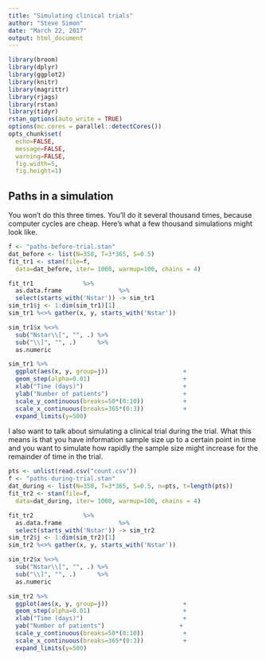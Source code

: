 ```yaml
---
title: "Simulating clinical trials"
author: "Steve Simon"
date: "March 22, 2017"
output: html_document
---
```


```r
library(broom)
library(dplyr)
library(ggplot2)
library(knitr)
library(magrittr)
library(rjags)
library(rstan)
library(tidyr)
rstan_options(auto_write = TRUE)
options(mc.cores = parallel::detectCores())
opts_chunk$set(
  echo=FALSE,
  message=FALSE,
  warning=FALSE,
  fig.width=5,
  fig.height=1)
```

## Paths in a simulation

You won't do this three times. You'll do it several thousand times, because computer cycles are cheap. Here's what a few thousand simulations might look like.

```r
f <- "paths-before-trial.stan"
dat_before <- list(N=350, T=3*365, S=0.5)
fit_tr1 <- stan(file=f,
  data=dat_before, iter= 1000, warmup=100, chains = 4)

fit_tr1              %>%
  as.data.frame                %>%
  select(starts_with('Nstar')) -> sim_tr1
sim_tr1$j <- 1:dim(sim_tr1)[1]
sim_tr1 %<>% gather(x, y, starts_with('Nstar'))

sim_tr1$x %<>%
  sub("Nstar\\[", "", .) %>%
  sub("\\]", "", .)      %>%
  as.numeric

sim_tr1 %>%
  ggplot(aes(x, y, group=j))                     +
  geom_step(alpha=0.01)                          +
  xlab("Time (days)")                            +
  ylab("Number of patients")                     +
  scale_y_continuous(breaks=50*(0:10))           +
  scale_x_continuous(breaks=365*(0:3))           +
  expand_limits(y=500)
```

I also want to talk about simulating a clinical trial during the trial. What this means is that you have information sample size up to a certain point in time and you want to simulate how rapidly the sample size might increase for the remainder of time in the trial.

```r
pts <- unlist(read.csv("count.csv"))
f <- "paths-during-trial.stan"
dat_during <- list(N=350, T=3*365, S=0.5, n=pts, t=length(pts))
fit_tr2 <- stan(file=f,
  data=dat_during, iter= 1000, warmup=100, chains = 4)

fit_tr2              %>%
  as.data.frame                %>%
  select(starts_with('Nstar')) -> sim_tr2
sim_tr2$j <- 1:dim(sim_tr2)[1]
sim_tr2 %<>% gather(x, y, starts_with('Nstar'))

sim_tr2$x %<>%
  sub("Nstar\\[", "", .) %>%
  sub("\\]", "", .)      %>%
  as.numeric

sim_tr2 %>%
  ggplot(aes(x, y, group=j))                     +
  geom_step(alpha=0.01)                          +
  xlab("Time (days)")                            +
  yab("Number of patients")                     +
  scale_y_continuous(breaks=50*(0:10))           +
  scale_x_continuous(breaks=365*(0:3))           +
  expand_limits(y=500)                           

```

